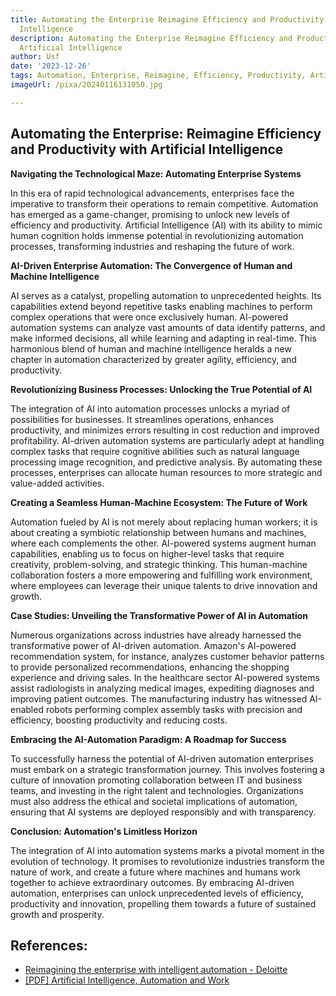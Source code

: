 ```yaml
---
title: Automating the Enterprise Reimagine Efficiency and Productivity with Artificial
  Intelligence
description: Automating the Enterprise Reimagine Efficiency and Productivity with
  Artificial Intelligence
author: Usf
date: '2023-12-26'
tags: Automation, Enterprise, Reimagine, Efficiency, Productivity, Artificial Intelligence
imageUrl: /pixa/20240116131050.jpg

---
```

## Automating the Enterprise: Reimagine Efficiency and Productivity with Artificial Intelligence

**Navigating  the Technological Maze: Automating Enterprise  Systems**

In this era of rapid technological advancements, enterprises  face the imperative to transform their operations to remain competitive.  Automation has emerged as a game-changer, promising to unlock new levels of efficiency and productivity. Artificial Intelligence (AI) with its ability to mimic  human cognition holds immense potential in revolutionizing automation processes, transforming industries and reshaping  the future  of work.

**AI-Driven Enterprise Automation: The Convergence  of  Human  and Machine Intelligence**

AI  serves as a catalyst, propelling automation to unprecedented heights. Its capabilities extend  beyond  repetitive tasks enabling machines to perform complex operations that were once  exclusively human. AI-powered automation systems can analyze vast amounts of data identify patterns, and make informed decisions,  all while learning and  adapting in real-time. This harmonious blend of human and machine intelligence heralds a new chapter in automation  characterized by greater agility, efficiency, and productivity.

**Revolutionizing Business  Processes: Unlocking the True Potential  of AI**

The integration of AI into automation processes unlocks a myriad of  possibilities  for businesses. It streamlines operations, enhances productivity, and minimizes errors resulting in cost reduction and  improved profitability. AI-driven automation systems are  particularly adept  at handling complex tasks that require cognitive abilities such as  natural language processing image recognition, and predictive analysis. By automating  these processes, enterprises can allocate human resources to  more strategic and value-added activities.

**Creating a Seamless Human-Machine Ecosystem: The Future of Work**

Automation fueled by AI is not merely about replacing  human workers; it  is about creating a symbiotic relationship between humans and machines, where each complements the other. AI-powered systems augment  human capabilities, enabling us to focus on higher-level tasks that require creativity, problem-solving, and strategic thinking. This human-machine collaboration fosters  a more empowering and fulfilling work environment, where employees can leverage their unique talents to drive innovation and growth.

**Case Studies: Unveiling the Transformative Power of AI  in Automation**

Numerous organizations across industries have already harnessed the transformative power of AI-driven automation.  Amazon's AI-powered  recommendation  system, for instance, analyzes customer  behavior patterns  to provide personalized recommendations, enhancing the shopping experience and driving  sales. In the healthcare sector AI-powered systems assist radiologists in analyzing medical images, expediting diagnoses and improving patient outcomes.  The manufacturing industry  has  witnessed AI-enabled robots performing complex assembly tasks with precision and efficiency, boosting productivity and reducing costs.

**Embracing the AI-Automation Paradigm: A Roadmap for Success**

To  successfully harness the potential of AI-driven  automation enterprises must embark on a  strategic transformation journey. This  involves fostering a culture of innovation promoting collaboration between IT and business  teams, and investing in the right talent  and technologies. Organizations must also address the ethical and societal implications of automation, ensuring that AI systems are deployed responsibly and  with transparency.

**Conclusion: Automation's Limitless Horizon**

The integration of AI into automation systems marks a pivotal moment in the evolution of technology. It promises to  revolutionize industries transform the nature  of work, and  create a future where machines and humans work together to achieve extraordinary outcomes. By embracing AI-driven automation, enterprises can unlock unprecedented levels of efficiency, productivity and innovation, propelling them towards a future of sustained growth and prosperity.

## References:
- [Reimagining the enterprise with intelligent automation - Deloitte](https://www2.deloitte.com/us/en/insights/focus/technology-and-the-future-of-work/intelligent-automation-technologies-strategies.html)
- [[PDF] Artificial Intelligence, Automation and Work](https://www.nber.org/system/files/working_papers/w24196/w24196.pdf)
